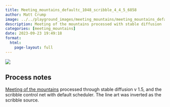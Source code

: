 ```yaml
---
title: Meeting_mountains_defaultc_1048_scribble_4_4_5_6858
author: Matt Crump
image: ../../playground_images/meeting_mountains/meeting_mountains_defaultC_1048_scribble_4_4_5_6858.jpeg
description: Meeting of the mountains processed with stable diffusion
categories: [meeting_mountains]
date: 2023-09-23 19:49:18
format:
  html:
    page-layout: full
---
```


![](../../playground_images/meeting_mountains/meeting_mountains_defaultC_1048_scribble_4_4_5_6858.jpeg)

## Process notes

[Meeting of the mountains](hhttps://www.crumplab.com/things/things/Colorlands/Meeting_Of_The_Mountains.html) processed through stable diffusion v 1.5, and the scribble control net with default scheduler. The line art was inverted as the scribble source.

